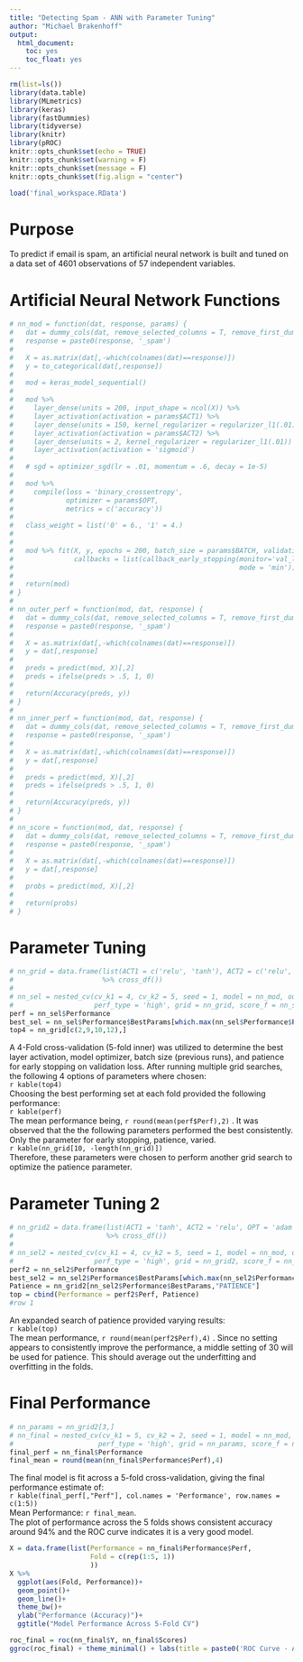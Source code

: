 ```yaml
---
title: "Detecting Spam - ANN with Parameter Tuning"
author: "Michael Brakenhoff"
output: 
  html_document:
    toc: yes
    toc_float: yes
---
```


```r
rm(list=ls())
library(data.table)
library(MLmetrics)
library(keras)
library(fastDummies)
library(tidyverse)
library(knitr)
library(pROC)
knitr::opts_chunk$set(echo = TRUE)
knitr::opts_chunk$set(warning = F)
knitr::opts_chunk$set(message = F)
knitr::opts_chunk$set(fig.align = "center")

load('final_workspace.RData')
```

# Purpose

To predict if email is spam, an artificial neural network is built and tuned on a data set of 4601 observations of 57 independent variables.

# Artificial Neural Network Functions

```r
# nn_mod = function(dat, response, params) {
#   dat = dummy_cols(dat, remove_selected_columns = T, remove_first_dummy=T)
#   response = paste0(response, '_spam')
#   
#   X = as.matrix(dat[,-which(colnames(dat)==response)])
#   y = to_categorical(dat[,response])
#   
#   mod = keras_model_sequential()
#   
#   mod %>% 
#     layer_dense(units = 200, input_shape = ncol(X)) %>% 
#     layer_activation(activation = params$ACT1) %>% 
#     layer_dense(units = 150, kernel_regularizer = regularizer_l1(.01)) %>% 
#     layer_activation(activation = params$ACT2) %>% 
#     layer_dense(units = 2, kernel_regularizer = regularizer_l1(.01)) %>%
#     layer_activation(activation = 'sigmoid')
#  
#   # sgd = optimizer_sgd(lr = .01, momentum = .6, decay = 1e-5)
#    
#   mod %>% 
#     compile(loss = 'binary_crossentropy',
#             optimizer = params$OPT,
#             metrics = c('accuracy'))
#   
#   class_weight = list('0' = 6., '1' = 4.)
#   
#   
#   mod %>% fit(X, y, epochs = 200, batch_size = params$BATCH, validation_split = 0.15, class_weight = class_weight,
#               callbacks = list(callback_early_stopping(monitor='val_loss', min_delta = 0.001, patience = params$PATIENCE, 
#                                                        mode = 'min')))
#   
#   return(mod)
# }
# 
# nn_outer_perf = function(mod, dat, response) {
#   dat = dummy_cols(dat, remove_selected_columns = T, remove_first_dummy=T)
#   response = paste0(response, '_spam')
#   
#   X = as.matrix(dat[,-which(colnames(dat)==response)])
#   y = dat[,response]
#   
#   preds = predict(mod, X)[,2]
#   preds = ifelse(preds > .5, 1, 0)
#   
#   return(Accuracy(preds, y))
# }
# 
# nn_inner_perf = function(mod, dat, response) {
#   dat = dummy_cols(dat, remove_selected_columns = T, remove_first_dummy=T)
#   response = paste0(response, '_spam')
#   
#   X = as.matrix(dat[,-which(colnames(dat)==response)])
#   y = dat[,response]
#   
#   preds = predict(mod, X)[,2]
#   preds = ifelse(preds > .5, 1, 0)
#   
#   return(Accuracy(preds, y))
# }
# 
# nn_score = function(mod, dat, response) {
#   dat = dummy_cols(dat, remove_selected_columns = T, remove_first_dummy=T)
#   response = paste0(response, '_spam')
#   
#   X = as.matrix(dat[,-which(colnames(dat)==response)])
#   y = dat[,response]
#   
#   probs = predict(mod, X)[,2]
#   
#   return(probs)
# }

```


# Parameter Tuning 
```r
# nn_grid = data.frame(list(ACT1 = c('relu', 'tanh'), ACT2 = c('relu', 'tanh'), OPT = c('adam', 'sgd'), BATCH = 30, PATIENCE = c(10,30))
#                      %>% cross_df())
# 
# nn_sel = nested_cv(cv_k1 = 4, cv_k2 = 5, seed = 1, model = nn_mod, outer_perf_f = nn_outer_perf, inner_perf_f = nn_inner_perf,
#                    perf_type = 'high', grid = nn_grid, score_f = nn_score, dat = spam, response = 'type')
perf = nn_sel$Performance
best_sel = nn_sel$Performance$BestParams[which.max(nn_sel$Performance$Perf)]
top4 = nn_grid[c(2,9,10,12),]
```

A 4-Fold cross-validation (5-fold inner) was utilized to determine the best layer activation, model optimizer, batch size (previous runs), and patience for early stopping on validation loss. After running multiple grid searches, the following 4 options of parameters where chosen:  
`r kable(top4)`  
Choosing the best performing set at each fold provided the following performance:  
`r kable(perf)`  
The mean performance being, `r round(mean(perf$Perf),2)` .
It was observed that the the following parameters performed the best consistently. Only the parameter for early stopping, patience, varied.  
`r kable(nn_grid[10, -length(nn_grid)])`  
Therefore, these parameters were chosen to perform another grid search to optimize the patience parameter.  

# Parameter Tuning 2
```r
# nn_grid2 = data.frame(list(ACT1 = 'tanh', ACT2 = 'relu', OPT = 'adam', BATCH = 30, PATIENCE = c(10, 20, 30, 40, 50))
#                       %>% cross_df())
# 
# nn_sel2 = nested_cv(cv_k1 = 4, cv_k2 = 5, seed = 1, model = nn_mod, outer_perf_f = nn_outer_perf, inner_perf_f = nn_inner_perf,
#                    perf_type = 'high', grid = nn_grid2, score_f = nn_score, dat = spam, response = 'type')
perf2 = nn_sel2$Performance
best_sel2 = nn_sel2$Performance$BestParams[which.max(nn_sel2$Performance$Perf)]
Patience = nn_grid2[nn_sel2$Performance$BestParams,"PATIENCE"]
top = cbind(Performance = perf2$Perf, Patience)
#row 1
```

An expanded search of patience provided varying results:  
`r kable(top)`  
The mean performance, `r round(mean(perf2$Perf),4)` .
Since no setting appears to consistently improve the performance, a middle setting of 30 will be used for patience. This should average out the underfitting and overfitting in the folds.  

# Final Performance
```r
# nn_params = nn_grid2[3,]
# nn_final = nested_cv(cv_k1 = 5, cv_k2 = 2, seed = 1, model = nn_mod, outer_perf_f = nn_outer_perf, inner_perf_f = nn_inner_perf,
#                     perf_type = 'high', grid = nn_params, score_f = nn_score, dat = spam, response = 'type')
final_perf = nn_final$Performance
final_mean = round(mean(nn_final$Performance$Perf),4)
```

The final model is fit across a 5-fold cross-validation, giving the final performance estimate of:  
`r kable(final_perf[,"Perf"], col.names = 'Performance', row.names = c(1:5))`  
Mean Performance: `r final_mean`.  
The plot of performance across the 5 folds shows consistent accuracy around 94% and the ROC curve indicates it is a very good model.


```r
X = data.frame(list(Performance = nn_final$Performance$Perf,
                    Fold = c(rep(1:5, 1))
                    ))
X %>%
  ggplot(aes(Fold, Performance))+
  geom_point()+
  geom_line()+
  theme_bw()+
  ylab("Performance (Accuracy)")+
  ggtitle("Model Performance Across 5-Fold CV")

roc_final = roc(nn_final$Y, nn_final$Scores)
ggroc(roc_final) + theme_minimal() + labs(title = paste0('ROC Curve - AUC: ', round(pROC::auc(roc_final),3)))
```